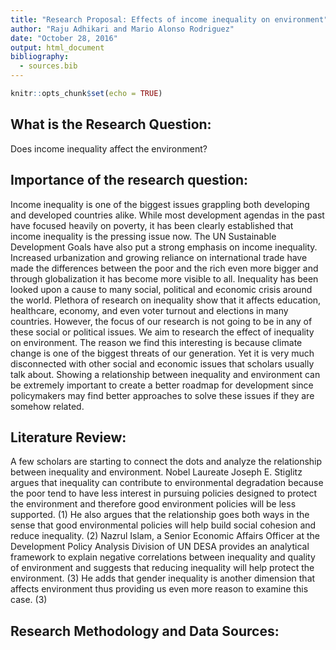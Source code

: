 ```yaml
---
title: "Research Proposal: Effects of income inequality on environment"
author: "Raju Adhikari and Mario Alonso Rodriguez"
date: "October 28, 2016"
output: html_document
bibliography: 
  - sources.bib
---
```


```r
knitr::opts_chunk$set(echo = TRUE)
```

## What is the Research Question:

Does income inequality affect the environment?


## Importance of the research question:

Income inequality is one of the biggest issues grappling both developing and developed countries alike. While most development agendas in the past have focused heavily on poverty, it has been clearly established that income inequality is the pressing issue now. The UN Sustainable Development Goals have also put a strong emphasis on income inequality. Increased urbanization and growing reliance on international trade have made the differences between the poor and the rich even more bigger and through globalization it has become more visible to all. Inequality has been looked upon a cause to many social, political and economic crisis around the world. Plethora of research on inequality show that it affects education, healthcare, economy, and even voter turnout and elections in many countries. However, the focus of our research is not going to be in any of these social or political issues. We aim to research the effect of inequality on environment. The reason we find this interesting is because climate change is one of the biggest threats of our generation. Yet it is very much disconnected with other social and economic issues that scholars usually talk about. Showing a relationship between inequality and environment can be extremely important to create a better roadmap for development since policymakers may find better approaches to solve these issues if they are somehow related.

## Literature Review:

A few scholars are starting to connect the dots and analyze the relationship between inequality and environment.  Nobel Laureate Joseph E. Stiglitz argues that inequality can contribute to environmental degradation because the poor tend to have less interest in pursuing policies designed to protect the environment and therefore good environment policies will be less supported. (1) He also argues that the relationship goes both ways in the sense that good environmental policies will help build social cohesion and reduce inequality. (2) Nazrul Islam, a Senior Economic Affairs Officer at the Development Policy Analysis Division of UN DESA provides an analytical framework to explain negative correlations between inequality and quality of environment and suggests that reducing inequality will help protect the environment. (3) He adds that gender inequality is another dimension that affects environment thus providing us even more reason to examine this case. (3)

## Research Methodology and Data Sources:




